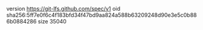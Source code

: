 version https://git-lfs.github.com/spec/v1
oid sha256:5ff7e0f6c4f183bfd34f47bd9aa824a588b63209248d90e3e5c0b886b0884286
size 35040
